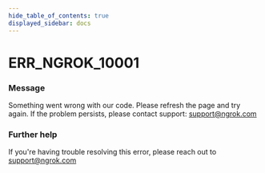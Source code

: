 ```yaml
---
hide_table_of_contents: true
displayed_sidebar: docs
---
```



# ERR_NGROK_10001

### Message
Something went wrong with our code. Please refresh the page and try again. If the problem persists, please contact support: support@ngrok.com

<ErrorDetails error='err_ngrok_10001' />


### Further help
If you're having trouble resolving this error, please reach out to [support@ngrok.com](mailto:support@ngrok.com?subject=Help%20with%20ERR_NGROK_10001)

